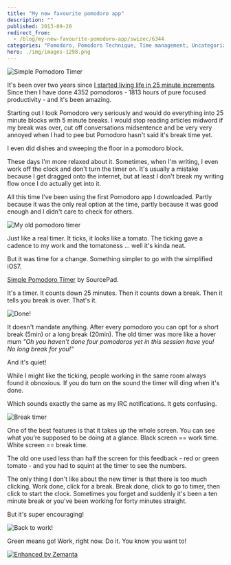 ```yaml
---
title: "My new favourite pomodoro app"
description: ""
published: 2013-09-20
redirect_from:
  - /blog/my-new-favourite-pomodoro-app/swizec/6344
categories: "Pomodoro, Pomodoro Technique, Time management, Uncategorized"
hero: ./img/images-1298.png
---
```


![Simple Pomodoro Timer](./img/Simple-Pomodoro-Timerh5jg7a.png "Simple Pomodoro Timer")

It's been over two years since [I started living life in 25 minute increments](http://swizec.com/blog/living-life-in-25min-increments/swizec/1859). Since then I have done 4352 pomodoros - 1813 hours of pure focused productivity - and it's been amazing.

Starting out I took Pomodoro very seriously and would do everything into 25 minute blocks with 5 minute breaks. I would stop reading articles midword if my break was over, cut off conversations midsentence and be very very annoyed when I had to pee but Pomodoro hasn't said it's break time yet.

I even did dishes and sweeping the floor in a pomodoro block.

These days I'm more relaxed about it. Sometimes, when I'm writing, I even work off the clock and don't turn the timer on. It's usually a mistake because I get dragged onto the internet, but at least I don't break my writing flow once I do actually get into it.

All this time I've been using the first Pomodoro app I downloaded. Partly because it was the only real option at the time, partly because it was good enough and I didn't care to check for others.

![My old pomodoro timer](./img/images-1298.png "My old pomodoro timer")

Just like a real timer. It ticks, it looks like a tomato. The ticking gave a cadence to my work and the tomatoness ... well it's kinda neat.

But it was time for a change. Something simpler to go with the simplified iOS7.

[Simple Pomodoro Timer](https://itunes.apple.com/us/app/simple-pomodoro-timer/id496191025?mt=8) by SourcePad.

It's a timer. It counts down 25 minutes. Then it counts down a break. Then it tells you break is over. That's it.

![Done!](./img/images-1300.png "Done!")

It doesn't mandate anything. After every pomodoro you can opt for a short break (5min) or a long break (20min). The old timer was more like a hover mum _"Oh you haven't done four pomodoros yet in this session have you! No long break for you!"_

And it's quiet!

While I might like the ticking, people working in the same room always found it obnoxious. If you do turn on the sound the timer will ding when it's done.

Which sounds exactly the same as my IRC notifications. It gets confusing.

![Break timer](./img/images-1301.png "Break timer")

One of the best features is that it takes up the whole screen. You can see what you're supposed to be doing at a glance. Black screen == work time. White screen == break time.

The old one used less than half the screen for this feedback - red or green tomato - and you had to squint at the timer to see the numbers.

The only thing I don't like about the new timer is that there is too much clicking. Work done, click for a break. Break done, click to go to timer, then click to start the clock. Sometimes you forget and suddenly it's been a ten minute break or you've been working for forty minutes straight.

But it's super encouraging!

![Back to work!](./img/images-1302.png "Back to work!")

Green means go! Work, right now. Do it. You know you want to!

[![Enhanced by Zemanta](http://img.zemanta.com/zemified_e.png?x-id=deaf5cf6-8886-4020-8eba-6923e3202da0)](http://www.zemanta.com/?px "Enhanced by Zemanta")
